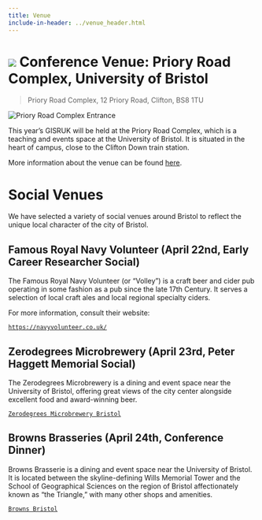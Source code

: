 ```yaml
---
title: Venue
include-in-header: ../venue_header.html
---
```


# ![](https://raw.githubusercontent.com/pointhi/leaflet-color-markers/master/img/marker-icon-blue.png) Conference Venue: Priory Road Complex, University of Bristol

> Priory Road Complex, 12 Priory Road, Clifton, BS8 1TU

![](https://keystoneacademic-res.cloudinary.com/image/upload/f_auto/q_auto/g_auto/w_650/dpr_2.0/element/24/241331_2336_10016853.png "Priory Road Complex Entrance")

This year's GISRUK will be held at the Priory Road Complex, which is a teaching and events space at the University of Bristol. It is situated in the heart of campus, close to the Clifton Down train station.

More information about the venue can be found [here](https://www.bristol.ac.uk/venues/meetings/priory-road-complex/).

# Social Venues

We have selected a variety of social venues around Bristol to reflect the unique local character of the city of Bristol.

## Famous Royal Navy Volunteer (April 22nd, Early Career Researcher Social)

The Famous Royal Navy Volunteer (or "Volley") is a craft beer and cider pub operating in some fashion as a pub since the late 17th Century. It serves a selection of local craft ales and local regional specialty ciders.

For more information, consult their website:

[`https://navyvolunteer.co.uk/`](https://navyvolunteer.co.uk/)

## Zerodegrees Microbrewery (April 23rd, Peter Haggett Memorial Social)

The Zerodegrees Microbrewery is a dining and event space near the University of Bristol, offering great views of the city center alongside excellent food and award-winning beer.

[`Zerodegrees Microbrewery Bristol`](https://www.zerodegrees.co.uk/restaurants/zerodegrees-microbrewery-bristol/)

## Browns Brasseries (April 24th, Conference Dinner)

Browns Brasserie is a dining and event space near the University of Bristol. It is located between the skyline-defining Wills Memorial Tower and the School of Geographical Sciences on the region of Bristol affectionately known as "the Triangle," with many other shops and amenities.

[`Browns Bristol`](https://www.browns-restaurants.co.uk/restaurants/southwest/bristol#/)
